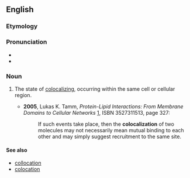 ==English==
{{wikipedia}}

===Etymology===
{{suffix|colocalize|ation}}

===Pronunciation===

*{{IPA|kɔˌloʊkəlɪˈzeɪʃən}}
*{{rhymes|eɪʃən}}

===Noun===
{{en-noun}}

# {{context|cytology}} The state of [[colocalize|colocalizing]], occurring within the same cell or cellular region.
#* '''2005''', Lukas K. Tamm, ''Protein-Lipid Interactions: From Membrane Domains to Cellular Networks'' [http://books.google.com/books?id=og5QM8Jc-LUC], ISBN 3527311513, page 327:
#*:If such events take place, then the '''colocalization''' of two molecules may not necessarily mean mutual binding to each other and may simply suggest recruitment to the same site.

====See also====
*[[collocation]]
*[[colocation]]